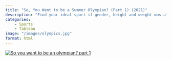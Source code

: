 ```yaml
---
title: "So, You Want to be a Summer Olympian? (Part 1) (2021)"
description: "Find your ideal sport if gender, height and weight was all that mattered."
categories: 
    - Sports
    - Tableau
image: "/images/olympics.jpg"
format: html
---
```


::: {#viz1740997833056 .tableauPlaceholder style="position: relative"}
<noscript><a href='#'><img src="https://public.tableau.com/static/images/So/Soyouwanttobeasummerolympian/Soyouwanttobeanolympianpart1/1_rss.png" alt="So you want to be an olympian?  part 1 " style="border: none"/></a></noscript>

<object class="tableauViz" style="display:none;">

<param name='host_url' value='https%3A%2F%2Fpublic.tableau.com%2F' /> <param name='embed_code_version' value='3' /> <param name='site_root' value='' /><param name='name' value='Soyouwanttobeasummerolympian&#47;Soyouwanttobeanolympianpart1' /><param name='tabs' value='no' /><param name='toolbar' value='yes' /><param name='static_image' value='https:&#47;&#47;public.tableau.com&#47;static&#47;images&#47;So&#47;Soyouwanttobeasummerolympian&#47;Soyouwanttobeanolympianpart1&#47;1.png' /> <param name='animate_transition' value='yes' /><param name='display_static_image' value='yes' /><param name='display_spinner' value='yes' /><param name='display_overlay' value='yes' /><param name='display_count' value='yes' /><param name='language' value='en-GB' />

</object>
:::

```{=html}
<script type='text/javascript'>
  var divElement = document.getElementById('viz1740997833056');
  var vizElement = divElement.getElementsByTagName('object')[0];
  if (divElement.offsetWidth > 800) {
    vizElement.style.width = '827px'; 
    vizElement.style.height = '1596px';
  } else if (divElement.offsetWidth > 500) {
    vizElement.style.width = '827px';
    vizElement.style.height = '1596px';
  } else {
    vizElement.style.width = '100%';
    vizElement.style.height = '2477px';
  }
  var scriptElement = document.createElement('script');
  scriptElement.src = 'https://public.tableau.com/javascripts/api/viz_v1.js';
  vizElement.parentNode.insertBefore(scriptElement, vizElement);
</script>
```


